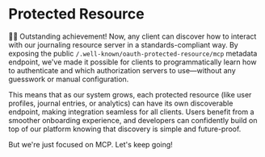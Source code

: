 # Protected Resource

👨‍💼 Outstanding achievement! Now, any client can discover how to interact with our journaling resource server in a standards-compliant way. By exposing the public `/.well-known/oauth-protected-resource/mcp` metadata endpoint, we've made it possible for clients to programmatically learn how to authenticate and which authorization servers to use—without any guesswork or manual configuration.

This means that as our system grows, each protected resource (like user profiles, journal entries, or analytics) can have its own discoverable endpoint, making integration seamless for all clients. Users benefit from a smoother onboarding experience, and developers can confidently build on top of our platform knowing that discovery is simple and future-proof.

But we're just focused on MCP. Let's keep going!
